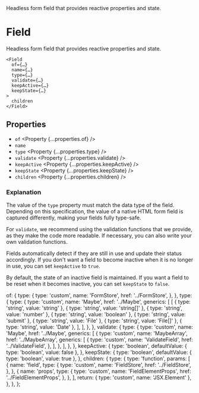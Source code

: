 
<Title>Field</Title>
<Description>
  Headless form field that provides reactive properties and state.
</Description>

# Field

Headless form field that provides reactive properties and state.

```tsx
<Field
  of={…}
  name={…}
  type={…}
  validate={…}
  keepActive={…}
  keepState={…}
>
  children
</Field>
```

## Properties

- `of` <Property {...properties.of} />
- `name` <Property type="string" />
- `type` <Property {...properties.type} />
- `validate` <Property {...properties.validate} />
- `keepActive` <Property {...properties.keepActive} />
- `keepState` <Property {...properties.keepState} />
- `children` <Property {...properties.children} />

### Explanation

The value of the `type` property must match the data type of the field. Depending on this specification, the value of a native HTML form field is captured differently, making your fields fully type-safe.

For `validate`, we recommend using the validation functions that we provide, as they make the code more readable. If necessary, you can also write your own validation functions.

Fields automatically detect if they are still in use and update their status accordingly. If you don't want a field to become inactive when it is no longer in use, you can set `keepActive` to `true`.

By default, the state of an inactive field is maintained. If you want a field to be reset when it becomes inactive, you can set `keepState` to `false`.

  of: {
    type: {
      type: 'custom',
      name: 'FormStore',
      href: '../FormStore',
    },
  },
  type: {
    type: {
      type: 'custom',
      name: 'Maybe',
      href: '../Maybe',
      generics: [
        [
          { type: 'string', value: 'string' },
          { type: 'string', value: 'string[]' },
          { type: 'string', value: 'number' },
          { type: 'string', value: 'boolean' },
          { type: 'string', value: 'submit' },
          { type: 'string', value: 'File' },
          { type: 'string', value: 'File[]' },
          { type: 'string', value: 'Date' },
        ],
      ],
    },
  },
  validate: {
    type: {
      type: 'custom',
      name: 'Maybe',
      href: '../Maybe',
      generics: [
        {
          type: 'custom',
          name: 'MaybeArray',
          href: '../MaybeArray',
          generics: [
            {
              type: 'custom',
              name: 'ValidateField',
              href: '../ValidateField',
            },
          ],
        },
      ],
    },
  },
  keepActive: {
    type: 'boolean',
    defaultValue: { type: 'boolean', value: false },
  },
  keepState: {
    type: 'boolean',
    defaultValue: { type: 'boolean', value: true },
  },
  children: {
    type: {
      type: 'function',
      params: [
        {
          name: 'field',
          type: {
            type: 'custom',
            name: 'FieldStore',
            href: '../FieldStore',
          },
        },
        {
          name: 'props',
          type: {
            type: 'custom',
            name: 'FieldElementProps',
            href: '../FieldElementProps',
          },
        },
      ],
      return: { type: 'custom', name: 'JSX.Element' },
    },
  },
};
